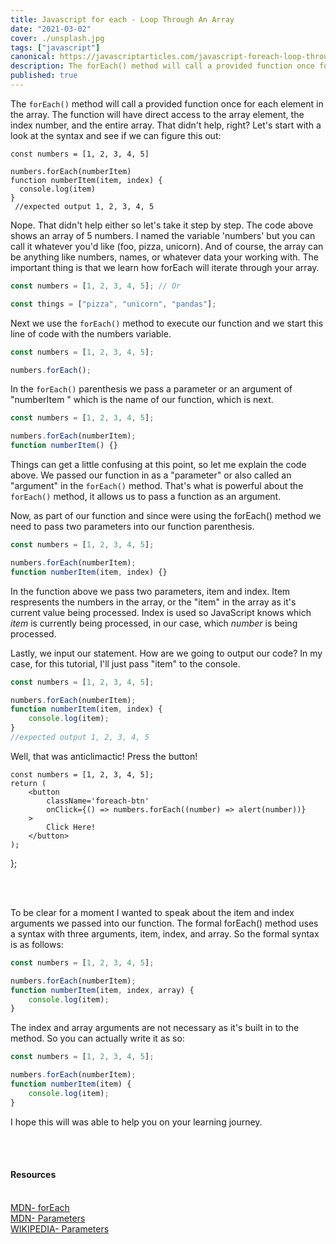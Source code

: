 ```yaml
---
title: Javascript for each - Loop Through An Array
date: "2021-03-02"
cover: ./unsplash.jpg
tags: ["javascript"]
canonical: https://javascriptarticles.com/javascript-foreach-loop-through-an-array/
description: The forEach() method will call a provided function once for each element in the array. The function will have direct access to the array element, the index number, and the entire array.
published: true
---
```



The `forEach()` method will call a provided function once for each element in the array. The function will have direct access to the array element, the index number, and the entire array. That didn't help, right? Let's start with a look at the syntax and see if we can figure this out:

```
const numbers = [1, 2, 3, 4, 5]

numbers.forEach(numberItem)
function numberItem(item, index) {
  console.log(item)
}
 //expected output 1, 2, 3, 4, 5
```

Nope. That didn't help either so let's take it step by step. The code above shows an array of 5 numbers. I named the variable 'numbers' but you can call it whatever you'd like (foo, pizza, unicorn). And of course, the array can be anything like numbers, names, or whatever data your working with. The important thing is that we learn how forEach will iterate through your array.

```js
const numbers = [1, 2, 3, 4, 5]; // Or

const things = ["pizza", "unicorn", "pandas"];
```

Next we use the `forEach()` method to execute our function and we start this line of code with the numbers variable.

```js
const numbers = [1, 2, 3, 4, 5];

numbers.forEach();
```

In the `forEach()` parenthesis we pass a parameter or an argument of "numberItem " which is the name of our function, which is next.

```js
const numbers = [1, 2, 3, 4, 5];

numbers.forEach(numberItem);
function numberItem() {}
```

Things can get a little confusing at this point, so let me explain the code above. We passed our function in as a "parameter" or also called an "argument" in the `forEach()` method. That's what is powerful about the `forEach()` method, it allows us to pass a function as an argument.

Now, as part of our function and since were using the forEach() method we need to pass two parameters into our function parenthesis.

```js
const numbers = [1, 2, 3, 4, 5];

numbers.forEach(numberItem);
function numberItem(item, index) {}
```

In the function above we pass two parameters, item and index. Item respresents the numbers in the array, or the "item" in the array as it's current value being processed. Index is used so JavaScript knows which <em>item</em> is currently being processed, in our case, which <em>number</em> is being processed.

Lastly, we input our statement. How are we going to output our code? In my case, for this tutorial, I'll just pass "item" to the console.

```js
const numbers = [1, 2, 3, 4, 5];

numbers.forEach(numberItem);
function numberItem(item, index) {
	console.log(item);
}
//expected output 1, 2, 3, 4, 5
```

Well, that was anticlimactic! Press the button!

	const numbers = [1, 2, 3, 4, 5];
	return (
		<button
			className='foreach-btn'
			onClick={() => numbers.forEach((number) => alert(number))}
		>
			Click Here!
		</button>
	);
};

<ForEachButton />

<br />
<br />

To be clear for a moment I wanted to speak about the item and index arguments we passed into our function. The formal forEach() method uses a syntax with three arguments, item, index, and array. So the formal syntax is as follows:

```js
const numbers = [1, 2, 3, 4, 5];

numbers.forEach(numberItem);
function numberItem(item, index, array) {
	console.log(item);
}
```

The index and array arguments are not necessary as it's built in to the method. So you can actually write it as so:

```js
const numbers = [1, 2, 3, 4, 5];

numbers.forEach(numberItem);
function numberItem(item) {
	console.log(item);
}
```

I hope this will was able to help you on your learning journey.

<br />
<br />

<Card>
<h4>Resources</h4>
<br />
<a className="footnote" href="https://developer.mozilla.org/en-US/docs/Web/JavaScript/Reference/Global_Objects/Array/forEach">MDN- forEach</a><br />
<a className="footnote" href="https://developer.mozilla.org/en-US/docs/Glossary/Parameter">MDN- Parameters</a><br />
<a className="footnote" href="https://en.wikipedia.org/wiki/Parameter_(computer_programming)">WIKIPEDIA- Parameters</a><br />

</Card>
